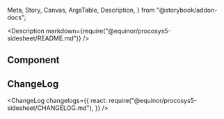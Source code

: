   Meta,
  Story,
  Canvas,
  ArgsTable,
  Description,
} from "@storybook/addon-docs";

<Meta title="Data/SideSheet" />

<Description markdown={require("@equinor/procosys5-sidesheet/README.md")} />

<ArgsTable of={SideSheet} />

## Component

<Canvas withSource="open">
  <Story id="examples-sidesheet--component" />
</Canvas>

## ChangeLog

<ChangeLog
  changelogs={{
    react: require("@equinor/procosys5-sidesheet/CHANGELOG.md"),
  }}
/>
